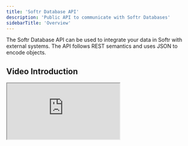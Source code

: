 ```yaml
---
title: 'Softr Database API'
description: 'Public API to communicate with Softr Databases'
sidebarTitle: 'Overview'
---
```


The Softr Database API can be used to integrate your data in Softr with external systems. The API follows REST semantics and uses JSON to encode objects.

## Video Introduction

<div style={{paddingBottom: '56.25%', position: 'relative'}}>
  <iframe src="https://www.youtube.com/embed/QdPKewoLM4Y?rel=0" allowFullScreen className="notion-image-inset notion-embed" style={{position: 'absolute', width: '100%', height: '100%', left: 0, top: 0}} />
</div>

## Quick links

Use the links below to navigate the Softr Database API docs split into smaller pages.

- [Authorisation](softr-database-api/authorisation/index)
- [Rate Limiting](softr-database-api/rate-limiting/index)
- [Databases — Get Databases](/softr-api/softr-database-api/databases/get-databases)
- [Tables — Get Tables](/softr-api/softr-database-api/tables/get-tables)
- [Table Fields — Get Table Field](/softr-api/softr-database-api/table-fields/get-table-field)
- [Records — Get Records](/softr-api/softr-database-api/records)
- [Records — Create, Update, Delete, Search](/softr-api/softr-database-api/records)

